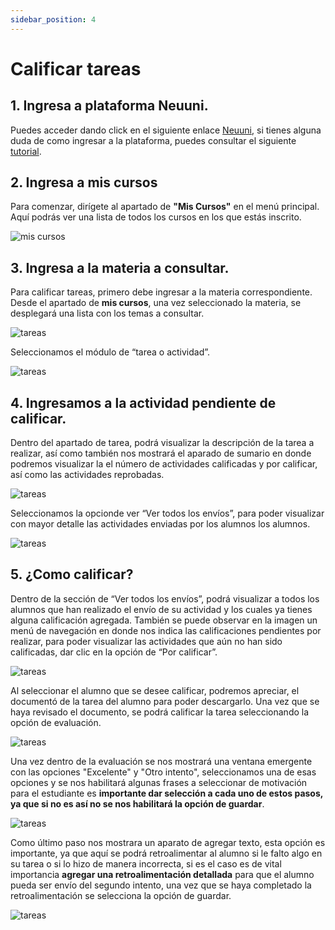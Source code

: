 ```yaml
---
sidebar_position: 4
---
```

# Calificar tareas

## 1. Ingresa a plataforma Neuuni.

Puedes acceder dando click en el siguiente enlace [Neuuni](https://unineuuni.edu.mx/),
si tienes alguna duda de como ingresar a la plataforma, puedes consultar el siguiente [tutorial](/mentores/tutorial-extras/plataforma).

## 2. Ingresa a mis cursos

Para comenzar, dirígete al apartado de **"Mis Cursos"** en el menú principal. Aquí podrás 
ver una lista de todos los cursos en los que estás inscrito.

![mis cursos](./img/apoy6.jpg)

## 3. Ingresa a la materia a consultar.

Para calificar tareas, primero debe ingresar a la materia correspondiente. Desde el apartado de **mis cursos**, una vez seleccionado la materia, se desplegará una lista con los temas a consultar.

![tareas](./img/apoyy000.jpg)

Seleccionamos el módulo de “tarea o actividad”.

![tareas](./img/clatare1.jpg)

## 4. Ingresamos a la actividad pendiente de calificar.

Dentro del apartado de tarea, podrá visualizar la descripción de la tarea a realizar, así como también nos mostrará el aparado de sumario en donde podremos visualizar
la el número de actividades calificadas y por calificar, así como las actividades reprobadas. 

![tareas](./img/clatare2.jpg)

Seleccionamos la opcionde ver “Ver todos los envíos”, para poder visualizar con mayor detalle 
las actividades enviadas por los alumnos los alumnos.

![tareas](./img/clatare3.jpg)

## 5. ¿Como calificar?

Dentro de la sección de “Ver todos los envíos”, podrá visualizar a todos los alumnos que han realizado el envío de su actividad y los cuales ya tienes alguna calificación agregada.
También se puede observar en la imagen un menú de navegación en donde nos indica las calificaciones pendientes por realizar, para poder visualizar las actividades que aún no han sido calificadas, dar clic en la opción de “Por calificar”.

![tareas](./img/clatare4.jpg)

Al seleccionar el alumno que se desee calificar, podremos apreciar, el documentó de la tarea del 
alumno para poder descargarlo. Una vez que se haya revisado el documento, se podrá calificar la tarea seleccionando la opción
de evaluación.

![tareas](./img/clatare41.jpg)

Una vez dentro de la evaluación se nos mostrará una ventana emergente con las opciones "Excelente" y "Otro intento", seleccionamos una de 
esas opciones y se nos habilitará algunas frases a seleccionar de motivación para el estudiante es **importante dar selección a cada uno de 
estos pasos, ya que si no es así no se nos habilitará la opción de guardar**.  

![tareas](./img/clatare42.jpg)

Como último paso nos mostrara un aparato de agregar texto, esta opción es importante, ya que aquí se podrá retroalimentar al alumno si le 
falto algo en su tarea o si lo hizo de manera incorrecta, si es el caso es de vital importancia **agregar una retroalimentación detallada** para que 
el alumno pueda ser envío del segundo intento, una vez que se haya completado la retroalimentación se selecciona la opción de guardar.

![tareas](./img/clatare43.jpg)
